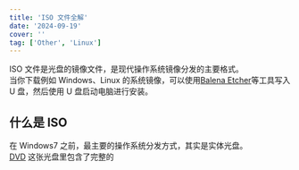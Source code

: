 ```yaml
---
title: 'ISO 文件全解'
date: '2024-09-19'
cover: ''
tag: ['Other', 'Linux']
---
```


ISO 文件是光盘的镜像文件，是现代操作系统镜像分发的主要格式。  
当你下载例如 Windows、Linux 的系统镜像，可以使用[Balena Etcher](https://etcher.balena.io/#download-etcher)等工具写入 U 盘，然后使用 U 盘启动电脑进行安装。  

## 什么是 ISO
在 Windows7 之前，最主要的操作系统分发方式，其实是实体光盘。  
[DVD](https://r2.ray-d-song.com/2024/09/d96c70ce4c78dad21097eeaeaf1cb6ed.png)
这张光盘里包含了完整的
